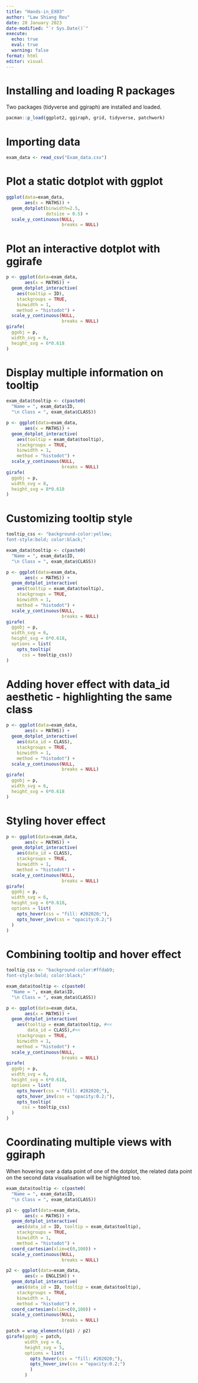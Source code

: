 ```yaml
---
title: "Hands-in_EX03"
author: "Law Shiang Rou"
date: 28 January 2023
date-modified: "`r Sys.Date()`"
execute: 
  echo: true
  eval: true
  warning: false
format: html
editor: visual
---
```


# Installing and loading R packages
Two packages (tidyverse and ggiraph) are installed and loaded. 
```r
pacman::p_load(ggplot2, ggiraph, grid, tidyverse, patchwork)
```

# Importing data
```r
exam_data <- read_csv("Exam_data.csv")
```

# Plot a static dotplot with ggplot
```r
ggplot(data=exam_data, 
       aes(x = MATHS)) +
  geom_dotplot(binwidth=2.5, 
               dotsize = 0.5) +
  scale_y_continuous(NULL, 
                     breaks = NULL)
```

# Plot an interactive dotplot with ggirafe
```r
p <- ggplot(data=exam_data, 
       aes(x = MATHS)) +
  geom_dotplot_interactive(             
    aes(tooltip = ID),                   
    stackgroups = TRUE,                  
    binwidth = 1,                        
    method = "histodot") +               
  scale_y_continuous(NULL,               
                     breaks = NULL)
girafe(                                  
  ggobj = p,                             
  width_svg = 6,                         
  height_svg = 6*0.618   
)
```

# Display multiple information on tooltip
```r
exam_data$tooltip <- c(paste0(     
  "Name = ", exam_data$ID,         
  "\n Class = ", exam_data$CLASS)) 

p <- ggplot(data=exam_data, 
       aes(x = MATHS)) +
  geom_dotplot_interactive(
    aes(tooltip = exam_data$tooltip), 
    stackgroups = TRUE,
    binwidth = 1,
    method = "histodot") +
  scale_y_continuous(NULL,               
                     breaks = NULL)
girafe(
  ggobj = p,
  width_svg = 8,
  height_svg = 8*0.618
)
```


# Customizing tooltip style
```r
tooltip_css <- "background-color:yellow; 
font-style:bold; color:black;" 

exam_data$tooltip <- c(paste0(     
  "Name = ", exam_data$ID,         
  "\n Class = ", exam_data$CLASS)) 

p <- ggplot(data=exam_data, 
       aes(x = MATHS)) +
  geom_dotplot_interactive(              
    aes(tooltip = exam_data$tooltip),                   
    stackgroups = TRUE,                  
    binwidth = 1,                        
    method = "histodot") +               
  scale_y_continuous(NULL,               
                     breaks = NULL)
girafe(                                  
  ggobj = p,                             
  width_svg = 6,                         
  height_svg = 6*0.618,
  options = list(    
    opts_tooltip(    
      css = tooltip_css)) 
)                                     
```

# Adding hover effect with data_id aesthetic - highlighting the same class
```r
p <- ggplot(data=exam_data, 
       aes(x = MATHS)) +
  geom_dotplot_interactive(           
    aes(data_id = CLASS),  
    stackgroups = TRUE,               
    binwidth = 1,                        
    method = "histodot") +               
  scale_y_continuous(NULL,               
                     breaks = NULL)
girafe(                                  
  ggobj = p,                             
  width_svg = 6,                         
  height_svg = 6*0.618                      
)
```


# Styling hover effect
```r
p <- ggplot(data=exam_data, 
       aes(x = MATHS)) +
  geom_dotplot_interactive(              
    aes(data_id = CLASS),              
    stackgroups = TRUE,                  
    binwidth = 1,                        
    method = "histodot") +               
  scale_y_continuous(NULL,               
                     breaks = NULL)
girafe(                                  
  ggobj = p,                             
  width_svg = 6,                         
  height_svg = 6*0.618,
  options = list(                       
    opts_hover(css = "fill: #202020;"), 
    opts_hover_inv(css = "opacity:0.2;")
  )
)
```


# Combining tooltip and hover effect
```r
tooltip_css <- "background-color:#ffdab9; 
font-style:bold; color:black;" 

exam_data$tooltip <- c(paste0(     
  "Name = ", exam_data$ID,         
  "\n Class = ", exam_data$CLASS)) 

p <- ggplot(data=exam_data, 
       aes(x = MATHS)) +
  geom_dotplot_interactive(              
    aes(tooltip = exam_data$tooltip, #<<
        data_id = CLASS),#<<              
    stackgroups = TRUE,                  
    binwidth = 1,                        
    method = "histodot") +               
  scale_y_continuous(NULL,               
                     breaks = NULL)
girafe(                                  
  ggobj = p,                             
  width_svg = 6,                         
  height_svg = 6*0.618,
  options = list(                        
    opts_hover(css = "fill: #202020;"),  
    opts_hover_inv(css = "opacity:0.2;"),
    opts_tooltip(    
      css = tooltip_css)
  )                                        
)
```


# Coordinating multiple views with ggiraph
When hovering over a data point of one of the dotplot, the related data point on the second data visualisation will be highlighted too.

```r
exam_data$tooltip <- c(paste0(     
  "Name = ", exam_data$ID,         
  "\n Class = ", exam_data$CLASS)) 

p1 <- ggplot(data=exam_data, 
       aes(x = MATHS)) +
  geom_dotplot_interactive(              
    aes(data_id = ID, tooltip = exam_data$tooltip),              
    stackgroups = TRUE,                  
    binwidth = 1,                        
    method = "histodot") +  
  coord_cartesian(xlim=c(0,100)) + 
  scale_y_continuous(NULL,               
                     breaks = NULL)
```

```r
p2 <- ggplot(data=exam_data, 
       aes(x = ENGLISH)) +
  geom_dotplot_interactive(              
    aes(data_id = ID, tooltip = exam_data$tooltip),              
    stackgroups = TRUE,                  
    binwidth = 1,                        
    method = "histodot") + 
  coord_cartesian(xlim=c(0,100)) + 
  scale_y_continuous(NULL,               
                     breaks = NULL)

patch = wrap_elements((p1) / p2)
girafe(ggobj = patch, 
       width_svg = 6,
       height_svg = 5,
       options = list(
         opts_hover(css = "fill: #202020;"),
         opts_hover_inv(css = "opacity:0.2;")
         )
       ) 
```


